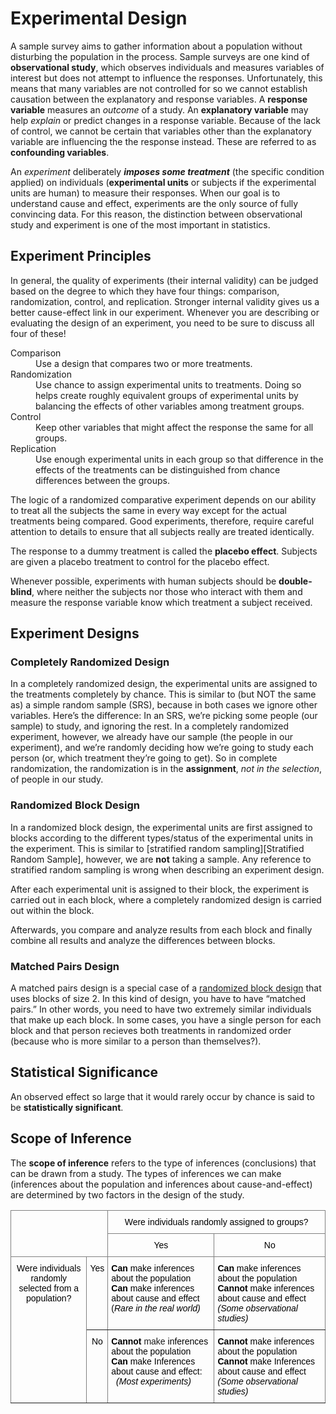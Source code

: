 # Experimental Design

A sample survey aims to gather information about a population without disturbing the population in the process. Sample surveys are one kind of **observational study**, which observes individuals and measures variables of interest but does not attempt to influence the responses. Unfortunately, this means that many variables are not controlled for so we cannot establish causation between the explanatory and response variables. A **response variable** measures an *outcome* of a study. An **explanatory variable** may help *explain* or predict changes in a response variable. Because of the lack of control, we cannot be certain that variables other than the explanatory variable are influencing the the response instead. These are referred to as **confounding variables**. 

An *experiment* deliberately ***imposes some treatment*** (the specific condition applied) on individuals (**experimental units** or subjects if the experimental units are human) to measure their responses. When our goal is to understand cause and effect, experiments are the only source of fully convincing data. For this reason, the distinction between observational study and experiment is one of the most important in statistics. 

## Experiment Principles

In general, the quality of experiments (their internal validity) can be judged based on the degree to which they have four things:  comparison, randomization, control, and replication.  Stronger internal validity gives us a better cause-effect link in our experiment.  Whenever you are describing or evaluating the design of an experiment, you need to be sure to discuss all four of these!

Comparison
: Use a design that compares two or more treatments. 

Randomization
: Use chance to assign experimental units to treatments. Doing so helps create roughly equivalent groups of experimental units by balancing the effects of other variables among treatment groups.

Control
: Keep other variables that might affect the response the same for all groups. 

Replication
: Use enough experimental units in each group so that difference in the effects of the treatments can be distinguished from chance differences between the groups. 

The logic of a randomized comparative experiment depends on our ability to treat all the subjects the same in every way except for the actual treatments being compared. Good experiments, therefore, require careful attention to details to ensure that all subjects really are treated identically. 

The response to a dummy treatment is called the **placebo effect**. Subjects are given a placebo treatment to control for the placebo effect. 

Whenever possible, experiments with human subjects should be **double-blind**, where neither the subjects nor those who interact with them and measure the response variable know which treatment a subject received. 


## Experiment Designs

### Completely Randomized Design

In a completely randomized design, the experimental units are assigned to the treatments completely by chance.  This is similar to (but NOT the same as) a simple random sample (SRS), because in both cases we ignore other variables.  \newline
Here’s the difference:  In an SRS, we’re picking some people (our sample) to study, and ignoring the rest.  In a completely randomized experiment, however, we already have our sample (the people in our experiment), and we’re randomly deciding how we’re going to study each person (or, which treatment they’re going to get).  So in complete randomization, the randomization is in the **assignment**, *not in the selection*, of people in our study.

### Randomized Block Design

In a randomized block design, the experimental units are first assigned to blocks according to the different types/status of the experimental units in the experiment. This is similar to [stratified random sampling][Stratified Random Sample], however, we are **not** taking a sample. Any reference to stratified random sampling is wrong when describing an experiment design.

After each experimental unit is assigned to their block, the experiment is carried out in each block, where a completely randomized design is carried out within the block. 

Afterwards, you compare and analyze results from each block and finally combine all results and analyze the differences between blocks.

### Matched Pairs Design

A matched pairs design is a special case of a [randomized block design][Randomized Block Design] that uses blocks of size 2. In this kind of design, you have to have "matched pairs." In other words, you need to have two extremely similar individuals that make up each block. In some cases, you have a single person for each block and that person recieves both treatments in randomized order (because who is more similar to a person than themselves?).

## Statistical Significance

An observed effect so large that it would rarely occur by chance is said to be **statistically significant**.

## Scope of Inference

The **scope of inference** refers to the type of inferences (conclusions) that can be drawn from a study.  The types of inferences we can make (inferences about the population and inferences about cause-and-effect) are determined by two factors in the design of the study.  

<style type="text/css">
.tg  {border-collapse:collapse;border-spacing:0;}
.tg td{border-color:black;border-style:solid;border-width:1px;font-family:Arial, sans-serif;font-size:14px;
  overflow:hidden;padding:10px 5px;word-break:normal;}
.tg th{border-color:black;border-style:solid;border-width:1px;font-family:Arial, sans-serif;font-size:14px;
  font-weight:normal;overflow:hidden;padding:10px 5px;word-break:normal;}
.tg .tg-c3ow{border-color:inherit;text-align:center;vertical-align:top}
.tg .tg-0pky{border-color:inherit;text-align:left;vertical-align:top}
</style>
<table class="tg">
<thead>
  <tr>
    <th class="tg-0pky" colspan="2" rowspan="2"></th>
    <th class="tg-c3ow" colspan="2"><span style="font-weight:400;font-style:normal;text-decoration:none;color:#000;background-color:transparent">Were individuals randomly assigned to groups?</span></th>
  </tr>
  <tr>
    <th class="tg-c3ow"><span style="font-weight:400;font-style:normal;text-decoration:none;color:#000;background-color:transparent">Yes</span></th>
    <th class="tg-c3ow"><span style="font-weight:400;font-style:normal;text-decoration:none;color:#000;background-color:transparent">No</span></th>
  </tr>
</thead>
<tbody>
  <tr>
    <td class="tg-c3ow" rowspan="2"><span style="font-weight:400;font-style:normal;text-decoration:none;color:#000;background-color:transparent">Were individuals randomly </span><br><span style="font-weight:400;font-style:normal;text-decoration:none;color:#000;background-color:transparent">selected from a population?</span></td>
    <td class="tg-c3ow"><span style="font-weight:400;font-style:normal;text-decoration:none;color:#000;background-color:transparent">Yes</span></td>
    <td class="tg-0pky"><span style="font-weight:bold;font-style:normal;text-decoration:none;color:#000;background-color:transparent">Can</span><span style="font-weight:400;font-style:normal;text-decoration:none;color:#000;background-color:transparent"> make inferences about the population</span><br><span style="font-weight:bold;font-style:normal;text-decoration:none;color:#000;background-color:transparent">Can</span><span style="font-weight:400;font-style:normal;text-decoration:none;color:#000;background-color:transparent"> make inferences about cause and effect</span><br><span style="font-weight:400;font-style:normal;text-decoration:none;color:#000;background-color:transparent">  (</span><span style="font-weight:400;font-style:italic;text-decoration:none;color:#000;background-color:transparent">Rare in the real world)</span></td>
    <td class="tg-0pky"><span style="font-weight:bold;font-style:normal;text-decoration:none;color:#000;background-color:transparent">Can</span><span style="font-weight:400;font-style:normal;text-decoration:none;color:#000;background-color:transparent"> make inferences about the population</span><br><span style="font-weight:bold;color:#000;background-color:transparent">Cannot</span><span style="color:#000;background-color:transparent"> make inferences about cause and effect</span><br><span style="font-weight:400;font-style:italic;text-decoration:none;color:#000;background-color:transparent">  (Some observational studies)</span></td>
  </tr>
  <tr>
    <td class="tg-c3ow"><span style="font-weight:400;font-style:normal;text-decoration:none;color:#000;background-color:transparent">No</span></td>
    <td class="tg-0pky"><span style="font-weight:bold;font-style:normal;text-decoration:none;color:#000;background-color:transparent">Cannot </span><span style="font-weight:normal">make</span><span style="font-weight:400;font-style:normal;text-decoration:none;color:#000;background-color:transparent"> inferences about the population</span><br><span style="font-weight:bold;font-style:normal;text-decoration:none;color:#000;background-color:transparent">Can</span><span style="font-weight:400;font-style:normal;text-decoration:none;color:#000;background-color:transparent"> make Inferences about cause and effect: </span><br><span style="font-style:italic;color:#000;background-color:transparent">&nbsp;&nbsp;(Most experiments)</span></td>
    <td class="tg-0pky"><span style="font-weight:bold;font-style:normal;text-decoration:none;color:#000;background-color:transparent">Cannot</span><span style="font-weight:400;font-style:normal;text-decoration:none;color:#000;background-color:transparent"> make inferences about the population</span><br><span style="font-weight:bold;color:#000;background-color:transparent">Cannot</span><span style="color:#000;background-color:transparent"> make Inferences about cause and effect</span><br><span style="font-weight:400;font-style:italic;text-decoration:none;color:#000;background-color:transparent">  (Some observational studies)</span></td>
  </tr>
</tbody>
</table>
